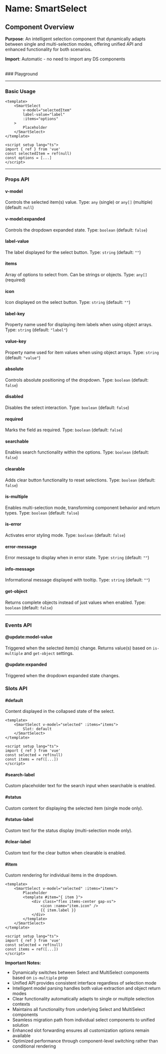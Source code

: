 
<Meta of={SmartSelect} />

# Name: SmartSelect
## Component Overview

**Purpose**: An intelligent selection component that dynamically adapts between single and multi-selection modes, offering unified API and enhanced functionality for both scenarios.

**Import**: Automatic - no need to import any DS components

<br />
### Playground

<Canvas of={SmartSelect.Primary} />
<Controls />

---

### Basic Usage

```vue
<template>
    <SmartSelect 
        v-model="selectedItem"
        label-value="label"
        :items="options"
    >
        Placeholder
    </SmartSelect>
</template>

<script setup lang="ts">
import { ref } from 'vue'
const selectedItem = ref(null)
const options = [...]
</script>
```

<Canvas sourceState="none" of={SmartSelect.Primary} />

---

### Props API

#### v-model
Controls the selected item(s) value. Type: `any` (single) or `any[]` (multiple) (default: `null`)

#### v-model:expanded
Controls the dropdown expanded state. Type: `boolean` (default: `false`)

#### label-value
The label displayed for the select button. Type: `string` (default: `""`)

#### items
Array of options to select from. Can be strings or objects. Type: `any[]` (required)

#### icon
Icon displayed on the select button. Type: `string` (default: `""`)

#### label-key
Property name used for displaying item labels when using object arrays. Type: `string` (default: `"label"`)

#### value-key
Property name used for item values when using object arrays. Type: `string` (default: `"value"`)

#### absolute
Controls absolute positioning of the dropdown. Type: `boolean` (default: `false`)

<Canvas sourceState="none" of={SmartSelect.Absolute} />

#### disabled
Disables the select interaction. Type: `boolean` (default: `false`)

<Canvas sourceState="none" of={SmartSelect.Disabled} />

#### required
Marks the field as required. Type: `boolean` (default: `false`)

<Canvas sourceState="none" of={SmartSelect.Required} />

#### searchable
Enables search functionality within the options. Type: `boolean` (default: `false`)

<Canvas sourceState="none" of={SmartSelect.Searchable} />

#### clearable
Adds clear button functionality to reset selections. Type: `boolean` (default: `false`)

<Canvas sourceState="none" of={SmartSelect.Clearable} />

#### is-multiple
Enables multi-selection mode, transforming component behavior and return types. Type: `boolean` (default: `false`)

<Canvas sourceState="none" of={SmartSelect.IsMultiple} />

#### is-error
Activates error styling mode. Type: `boolean` (default: `false`)

<Canvas sourceState="none" of={SmartSelect.IsError} />

#### error-message
Error message to display when in error state. Type: `string` (default: `""`)

#### info-message
Informational message displayed with tooltip. Type: `string` (default: `""`)

<Canvas sourceState="none" of={SmartSelect.InfoMessage} />

#### get-object
Returns complete objects instead of just values when enabled. Type: `boolean` (default: `false`)

---

### Events API

#### @update:model-value
Triggered when the selected item(s) change. Returns value(s) based on `is-multiple` and `get-object` settings.

#### @update:expanded
Triggered when the dropdown expanded state changes.

### Slots API

#### #default
Content displayed in the collapsed state of the select.

```vue
<template>
    <SmartSelect v-model="selected" :items="items">
        Slot: default
    </SmartSelect>
</template>

<script setup lang="ts">
import { ref } from 'vue'
const selected = ref(null)
const items = ref([...])
</script>
```

#### #search-label
Custom placeholder text for the search input when searchable is enabled.

#### #status
Custom content for displaying the selected item (single mode only).

#### #status-label
Custom text for the status display (multi-selection mode only).

#### #clear-label
Custom text for the clear button when clearable is enabled.

#### #item
Custom rendering for individual items in the dropdown.

```vue
<template>
    <SmartSelect v-model="selected" :items="items">
        Placeholder
        <template #item="{ item }">
            <div class="flex items-center gap-xs">
                <icon :name="item.icon" />
                {{ item.label }}
            </div>
        </template>
    </SmartSelect>
</template>

<script setup lang="ts">
import { ref } from 'vue'
const selected = ref(null)
const items = ref([...])
</script>
```

<Canvas sourceState="none" of={SmartSelect.CustomItem} />

**Important Notes:**
- Dynamically switches between Select and MultiSelect components based on `is-multiple` prop
- Unified API provides consistent interface regardless of selection mode
- Intelligent model parsing handles both value extraction and object return modes
- Clear functionality automatically adapts to single or multiple selection contexts
- Maintains all functionality from underlying Select and MultiSelect components
- Seamless migration path from individual select components to unified solution
- Enhanced slot forwarding ensures all customization options remain available
- Optimized performance through component-level switching rather than conditional rendering